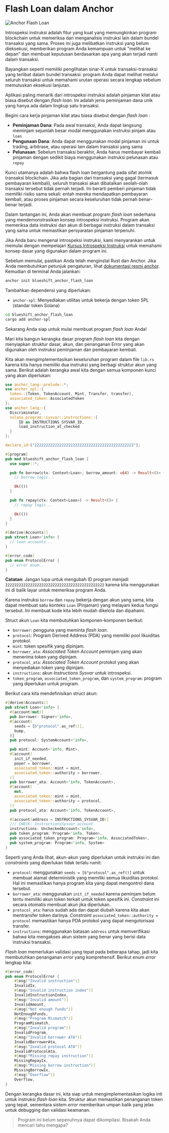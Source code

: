
# Flash Loan dalam Anchor

![Anchor Flash Loan](/graphics/challenge-banners/anchor-flash-loan.png)

Introspeksi instruksi adalah fitur yang kuat yang memungkinkan program blockchain untuk memeriksa dan menganalisis instruksi lain dalam bundel transaksi yang sama. Proses ini juga melibatkan instruksi yang belum dieksekusi, memberikan program Anda kemampuan untuk "melihat ke depan" dan membuat keputusan berdasarkan apa yang akan terjadi nanti dalam transaksi.

Bayangkan seperti memiliki penglihatan sinar-X untuk transaksi-transaksi yang terlibat dalam bundel transaksi: program Anda dapat melihat melalui seluruh transaksi untuk memahami urutan operasi secara lengkap sebelum memutuskan eksekusi lanjutan.

Aplikasi paling menarik dari introspeksi instruksi adalah pinjaman kilat atau biasa disebut dengan _flash loan_. Ini adalah jenis peminjaman dana unik yang hanya ada dalam lingkup satu transaksi.

Begini cara kerja pinjaman kilat atau biasa disebut dengan _flash loan_ :

- **Peminjaman Dana**: Pada awal transaksi, Anda dapat langsung meminjam sejumlah besar modal menggunakan instruksi pinjam atau `loan`
- **Pengunaan Dana**: Anda dapat menggunakan modal pinjaman ini untuk trading, arbitrase, atau operasi lain dalam transaksi yang sama
- **Pelunasan**: Sebelum transaksi berakhir, Anda harus membayar kembali pinjaman dengan sedikit biaya menggunakan instruksi pelunasan atau `repay`

Kunci utamanya adalah bahwa flash loan bergantung pada sifat atomik transaksi blockchain. Jika ada bagian dari transaksi yang gagal (termasuk pembayaran kembali), seluruh transaksi akan dibatalkan seolah-olah transaksi tersebut tidak pernah terjadi. Ini berarti pemberi pinjaman tidak memiliki risiko sama sekali: entah mereka mendapatkan pembayaran kembali, atau proses pinjaman secara keseluruhan tidak pernah benar-benar terjadi.

Dalam tantangan ini, Anda akan membuat program _flash loan_ sederhana yang mendemonstrasikan konsep introspeksi instruksi. Program akan memeriksa data instruksi dan akun di berbagai instruksi dalam transaksi yang sama untuk memastikan persyaratan pinjaman terpenuhi.

Jika Anda baru mengenal introspeksi instruksi, kami menyarankan untuk memulai dengan mempelajari [Kursus Introspeksi Instruksi](/id/courses/instruction-introspection) untuk memahami konsep dasar yang digunakan dalam program ini.

<ArticleSection name="Instalasi" id="installation" level="h2" />

Sebelum memulai, pastikan Anda telah menginstal Rust dan Anchor. Jika Anda membutuhkan petunjuk pengaturan, lihat [dokumentasi resmi anchor](https://www.anchor-lang.com/docs/installation). Kemudian di terminal Anda jalankan:

```bash
anchor init blueshift_anchor_flash_loan
```

Tambahkan dependensi yang diperlukan:

- `anchor-spl`: Menyediakan utilitas untuk bekerja dengan token SPL (standar token Solana)

```bash
cd blueshift_anchor_flash_loan
cargo add anchor-spl
```

Sekarang Anda siap untuk mulai membuat program _flash loan_ Anda!

<ArticleSection name="Kerangka Dasar" id="template" level="h2" />

Mari kita bangun kerangka dasar program _flash loan_ kita dengan menyiapkan struktur dasar, akun, dan penanganan Error yang akan digunakan oleh instruksi peminjaman dan pembayaran kembali.

Kita akan mengimplementasikan keseluruhan program dalam file `lib.rs` karena kita hanya memiliki dua instruksi yang berbagi struktur akun yang sama. Berikut adalah kerangka awal kita dengan semua komponen kunci yang akan diperlukan:

```rust
use anchor_lang::prelude::*;
use anchor_spl::{
  token::{Token, TokenAccount, Mint, Transfer, transfer},
  associated_token::AssociatedToken
};
use anchor_lang::{
  Discriminator,
  solana_program::sysvar::instructions::{
      ID as INSTRUCTIONS_SYSVAR_ID,
      load_instruction_at_checked
  }
};

declare_id!("22222222222222222222222222222222222222222222");

#[program]
pub mod blueshift_anchor_flash_loan {
  use super::*;

  pub fn borrow(ctx: Context<Loan>, borrow_amount: u64) -> Result<()> {
    // borrow logic...

    Ok(())
  }

  pub fn repay(ctx: Context<Loan>) -> Result<()> {
    // repay logic...

    Ok(())
  }
}

#[derive(Accounts)]
pub struct Loan<'info> {
  // loan accounts...
}

#[error_code]
pub enum ProtocolError {
  // error enum..
}
```

**Catatan**: Jangan lupa untuk mengubah ID program menjadi `22222222222222222222222222222222222222222222` karena kita menggunakan ini di balik layar untuk memeriksa program Anda.

<ArticleSection name="Rangkaian Akun" id="accounts" level="h2" />

Karena instruksi `borrow` dan `repay` bekerja dengan akun yang sama, kita dapat membuat satu konteks `Loan` (Pinjaman) yang melayani kedua fungsi tersebut. Ini membuat kode kita lebih mudah dikelola dan dipahami.

Struct akun `Loan` kita membutuhkan komponen-komponen berikut:

- `borrower`: pengguna yang meminta _flash loan_.
- `protocol`: Program Derived Address (PDA) yang memiliki pool likuiditas protokol.
- `mint`: token spesifik yang dipinjam.
- `borrower_ata`: _Associated Token Account_ peminjam yang akan menerima token yang dipinjam.
- `protocol_ata`: _Associated Token Account_ protokol yang akan menyediakan token yang dipinjam.
- `instructions`: akun _Instructions Sysvar_ untuk introspeksi.
- `token_program`, `associated_token_program`, dan `system_program`: program yang diperlukan untuk program.

Berikut cara kita mendefinisikan struct akun:

```rust
#[derive(Accounts)]
pub struct Loan<'info> {
  #[account(mut)]
  pub borrower: Signer<'info>,
  #[account(
    seeds = [b"protocol".as_ref()],
    bump,
  )]
  pub protocol: SystemAccount<'info>,

  pub mint: Account<'info, Mint>,
  #[account(
    init_if_needed,
    payer = borrower,
    associated_token::mint = mint,
    associated_token::authority = borrower,
  )]
  pub borrower_ata: Account<'info, TokenAccount>,
  #[account(
    mut,
    associated_token::mint = mint,
    associated_token::authority = protocol,
  )]
  pub protocol_ata: Account<'info, TokenAccount>,

  #[account(address = INSTRUCTIONS_SYSVAR_ID)]
  /// CHECK: InstructionsSysvar account
  instructions: UncheckedAccount<'info>,
  pub token_program: Program<'info, Token>,
  pub associated_token_program: Program<'info, AssociatedToken>,
  pub system_program: Program<'info, System>
}
```

Seperti yang Anda lihat, akun-akun yang diperlukan untuk instruksi ini dan _constraints_ yang diperlukan tidak terlalu rumit:

- `protocol`: menggunakan `seeds = [b"protocol".as_ref()]` untuk membuat alamat deterministik yang memiliki semua likuiditas protokol. Hal ini memastikan hanya program kita yang dapat mengontrol dana tersebut.
- `borrower_ata`: menggunakan `init_if_needed` karena peminjam belum tentu memiliki akun token terkait untuk token spesifik ini. _Constraint_ ini secara otomatis membuat akun jika diperlukan.
- `protocol_ata`: harus sudah ada dan dapat diubah karena kita akan mentransfer token darinya. _Constraint_ `associated_token::authority = protocol` memastikan hanya PDA protokol yang dapat mengotorisasi transfer.
- `instructions`: menggunakan batasan `address` untuk memverifikasi bahwa kita mengakses akun sistem yang benar yang berisi data instruksi transaksi.

<ArticleSection name="Definisi Error" id="errors" level="h2" />

_Flash loan_ memerlukan validasi yang tepat pada beberapa tahap, jadi kita membutuhkan penanganan _error_ yang komprehensif. Berikut enum _error_ lengkap kita:

```rust
#[error_code]
pub enum ProtocolError {
    #[msg("Invalid instruction")]
    InvalidIx,
    #[msg("Invalid instruction index")]
    InvalidInstructionIndex,
    #[msg("Invalid amount")]
    InvalidAmount,
    #[msg("Not enough funds")]
    NotEnoughFunds,
    #[msg("Program Mismatch")]
    ProgramMismatch,
    #[msg("Invalid program")]
    InvalidProgram,
    #[msg("Invalid borrower ATA")]
    InvalidBorrowerAta,
    #[msg("Invalid protocol ATA")]
    InvalidProtocolAta,
    #[msg("Missing repay instruction")]
    MissingRepayIx,
    #[msg("Missing borrow instruction")]
    MissingBorrowIx,
    #[msg("Overflow")]
    Overflow,
}
```

Dengan kerangka dasar ini, kita siap untuk mengimplementasikan logika inti untuk instruksi _flash loan_ kita. Struktur akun memastikan penanganan token yang tepat, sementara sistem _error_ memberikan umpan balik yang jelas untuk debugging dan validasi keamanan.

> Program ini belum sepenuhnya dapat dikompilasi. Bisakah Anda mencari tahu mengapa?
